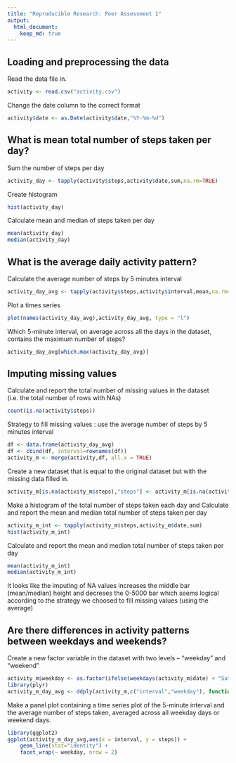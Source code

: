 ---
title: "Reproducible Research: Peer Assessment 1"
output: 
  html_document:
    keep_md: true
---


## Loading and preprocessing the data

Read the data file in.
```{r readfile}
activity <- read.csv("activity.csv")
```
Change the date column to the correct format
```{r transform}
activity$date <- as.Date(activity$date,"%Y-%m-%d")
```

## What is mean total number of steps taken per day?
Sum the number of steps per day
```{r sum_day}
activity_day <- tapply(activity$steps,activity$date,sum,na.rm=TRUE)
```
Create histogram
```{r hist_day}
hist(activity_day)
```

Calculate mean and median of steps taken per day
```{r stats_day}
mean(activity_day)
median(activity_day)
```

## What is the average daily activity pattern?
Calculate the average number of steps by 5 minutes interval
```{r avg_day}
activity_day_avg <- tapply(activity$steps,activity$interval,mean,na.rm=TRUE)
```
Plot a times series
```{r plot_avg_day}
plot(names(activity_day_avg),activity_day_avg, type = "l")
```

Which 5-minute interval, on average across all the days in the dataset, contains the maximum number of steps?
```{r max_avg_day}
activity_day_avg[which.max(activity_day_avg)]
```

## Imputing missing values
Calculate and report the total number of missing values in the dataset (i.e. the total number of rows with NAs)
```{r NAs}
count(is.na(activity$steps))
```
Strategy to fill missing values : use the average number of steps by 5 minutes interval
``` {r na_strategy}
df <- data.frame(activity_day_avg)
df <- cbind(df, interval=rownames(df))
activity_m <- merge(activity,df, all.x = TRUE)
```
Create a new dataset that is equal to the original dataset but with the missing data filled in.
```{r filling_nas}
activity_m[is.na(activity_m$steps),"steps"] <- activity_m[is.na(activity_m$steps),"activity_day_avg"]
```
Make a histogram of the total number of steps taken each day and Calculate and report the mean and median total number of steps taken per day
```{r histo_missingnas}
activity_m_int <- tapply(activity_m$steps,activity_m$date,sum)
hist(activity_m_int)
```

Calculate and report the mean and median total number of steps taken per day
```{r missingnas_stats}
mean(activity_m_int)
median(activity_m_int)
```

It looks like the imputing of NA values increases the middle bar (mean/median) height and decreses the 0-5000 bar which seems logical according to the strategy we choosed to fill missing values (using the average)

## Are there differences in activity patterns between weekdays and weekends?
Create a new factor variable in the dataset with two levels -- "weekday" and "weekend" 
```{r weekdays}
activity_m$weekday <- as.factor(ifelse(weekdays(activity_m$date) < "Saturday","weekday","weekend"))
library(plyr)
activity_m_day_avg <- ddply(activity_m,c("interval","weekday"), function(x) colMeans(x["steps"]))
```
Make a panel plot containing a time series plot of the 5-minute interval and the average number of steps taken, averaged across all weekday days or weekend days.
```{r panel_plot}
library(ggplot2)
ggplot(activity_m_day_avg,aes(x = interval, y = steps)) + 
    geom_line(stat="identity") + 
    facet_wrap(~ weekday, nrow = 2) 
```
